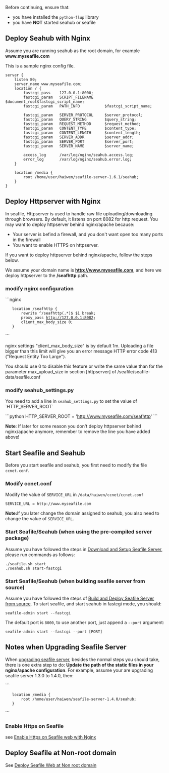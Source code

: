 Before continuing, ensure that:

* you have installed the <code>python-flup</code> library
* you have '''NOT''' started seahub or seafile

== Deploy Seahub with Nginx ==

Assume you are running seahub as the root domain, for example '''www.myseafile.com'''

This is a sample nginx config file.

<pre>
server {
    listen 80;
    server_name www.myseafile.com;
    location / {
        fastcgi_pass    127.0.0.1:8000;
        fastcgi_param   SCRIPT_FILENAME     $document_root$fastcgi_script_name;
        fastcgi_param   PATH_INFO           $fastcgi_script_name;

        fastcgi_param	SERVER_PROTOCOL	    $server_protocol;
        fastcgi_param   QUERY_STRING        $query_string;
        fastcgi_param   REQUEST_METHOD      $request_method;
        fastcgi_param   CONTENT_TYPE        $content_type;
        fastcgi_param   CONTENT_LENGTH      $content_length;
        fastcgi_param	SERVER_ADDR         $server_addr;
        fastcgi_param	SERVER_PORT         $server_port;
        fastcgi_param	SERVER_NAME         $server_name;

        access_log      /var/log/nginx/seahub.access.log;
    	error_log       /var/log/nginx/seahub.error.log;
    }       

    location /media {
        root /home/user/haiwen/seafile-server-1.6.1/seahub;
    }
}
</pre>

== Deploy Httpserver with Nginx ==

In seafile, Httpserver is used to handle raw file uploading/downloading through browsers. By default, it listens on port 8082 for http request. You may want to deploy httpserver behind nginx/apache because:

* Your server is befind a firewall, and you don't want open too many ports in the firewall
* You want to enable HTTPS on httpserver.

If you want to deploy httpserver behind nginx/apache, follow the steps below.

We assume your domain name is '''http://www.myseafile.com''', and here we deploy httpserver to the '''/seafhttp''' path.

=== modify nginx configuration ===


```nginx
    location /seafhttp {
        rewrite ^/seafhttp(.*)$ $1 break;
        proxy_pass http://127.0.0.1:8082;
        client_max_body_size 0;
    }
```

nginx settings "client_max_body_size" is by default 1m.
Uploading a file bigger than this limit will give you an error message HTTP error code 413 ("Request Entity Too Large").

You should use 0 to disable this feature or write the same value than for the parameter max_upload_size in section [httpserver] of /seafile/seafile-data/seafile.conf

=== modify seahub_settings.py ===

You need to add a line in <code>seahub_settings.py</code> to set the value of `HTTP_SERVER_ROOT`

```python
HTTP_SERVER_ROOT = 'http://www.myseafile.com/seafhttp'
```

'''Note''': If later for some reason you don't deploy httpserver behind nginx/apache anymore, remember to remove the line you have added above!

== Start Seafile and Seahub ==

Before you start seafile and seahub, you first need to modify the file <code>ccnet.conf</code>.

=== Modify ccnet.conf ===

Modify the value of <code>SERVICE_URL</code> in <code>/data/haiwen/ccnet/ccnet.conf</code>

<pre>
SERVICE_URL = http://www.myseafile.com
</pre>

'''Note: '''If you later change the domain assigned to seahub, you also need to change the value of  <code>SERVICE_URL</code>.

=== Start Seafile/Seahub (when using the pre-compiled server package) ===

Assume you have followed the steps in [[Download and Setup Seafile Server]], please run commands as follows:

<pre>
./seafile.sh start
./seahub.sh start-fastcgi
</pre>

=== Start Seafile/Seahub (when building seafile server from source) ===

Assume you have followed the steps of [[Build and Deploy Seafile Server from source]]. To start seafile, and start seahub in fastcgi mode, you should:

<pre>
seafile-admin start --fastcgi
</pre>

The default port is <code>8000</code>, to use another port, just append a <code>--port</code> argument:

<pre>
seafile-admin start --fastcgi --port [PORT]
</pre>

== Notes when Upgrading Seafile Server ==

When [[upgrading seafile server]], besides the normal steps you should take, there is one extra step to do: '''Update the path of the static files in your nginx/apache configuration'''. For example, assume your are upgrading seafile server 1.3.0 to 1.4.0, then:

```
    location /media {
        root /home/user/haiwen/seafile-server-1.4.0/seahub;
    }
```

=== Enable Https on Seafile ===

see [[Enable Https on Seafile web with Nginx]]

== Deploy Seafile at Non-root domain ==

See [[Deploy Seafile Web at Non root domain]]
